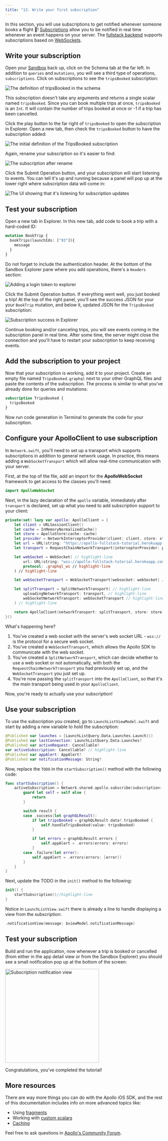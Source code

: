 ```yaml
---
title: "13. Write your first subscription"
---
```


In this section, you will use subscriptions to get notified whenever someone books a flight 🚀! [Subscriptions](https://graphql.org/blog/subscriptions-in-graphql-and-relay/) allow you to be notified in real time whenever an event happens on your server. The [fullstack backend](https://apollo-fullstack-tutorial.herokuapp.com/graphql) supports subscriptions based on [WebSockets](https://en.wikipedia.org/wiki/WebSocket).

## Write your subscription

Open your [Sandbox](https://studio.apollographql.com/sandbox/explorer?endpoint=https%3A%2F%2Fapollo-fullstack-tutorial.herokuapp.com/graphql) back up, click on the Schema tab at the far left. In addition to `queries` and `mutations`, you will see a third type of operations, `subscriptions`. Click on subscriptions to see the `tripsBooked` subscription:

<img alt="The definition of tripsBooked in the schema" class="screenshot" src="images/schema_tripsBooked_definition.png"/>

This subscription doesn't take any arguments and returns a single scalar named `tripsBooked`. Since you can book multiple trips at once, `tripsBooked` is an `Int`. It will contain the number of trips booked at once or -1 if a trip has been cancelled.

Click the play button to the far right of `tripsBooked` to open the subscription in Explorer. Open a new tab, then check the `tripsBooked` button to have the subscription added:

<img alt="The initial definition of the TripsBooked subscription" class="screenshot" src="images/explorer_tripsbooked_initial.png"/>

Again, rename your subscription so it's easier to find:

<img alt="The subscription after rename" class="screenshot" src="images/explorer_tripsbooked_renamed.png"/>

Click the Submit Operation button, and your subscription will start listening to events. You can tell it's up and running because a panel will pop up at the lower right where subscription data will come in:

<img alt="The UI showing that it's listening for subscription updates" class="screenshot" src="images/explorer_subscriptions_listening.png"/>

## Test your subscription

Open a new tab in Explorer. In this new tab, add code to book a trip with a hard-coded ID:

```graphql
mutation BookTrip {
  bookTrips(launchIds: ["93"]){
    message
  }
}
```

Do not forget to include the authentication header. At the bottom of the Sandbox Explorer pane where you add operations, there's a `Headers` section:

<img alt="Adding a login token to explorer" class="screenshot" src="images/explorer_authentication_header.png"/>

Click the Submit Operation button. If everything went well, you just booked a trip! At the top of the right panel, you'll see the success JSON for your your `BookTrip` mutation, and below it, updated JSON for the `TripsBooked` subscription:

<img alt="Subscription success in Explorer" class="screenshot" src="images/explorer_subscription_success.png"/>

Continue booking and/or canceling trips, you will see events coming in the subscription panel in real time. After some time, the server might close the connection and you'll have to restart your subscription to keep receiving events.

## Add the subscription to your project

Now that your subscription is working, add it to your project. Create an empty file named `TripsBooked.graphql` next to your other GraphQL files and paste the contents of the subscription. The process is similar to what you've already done for queries and mutations:

```graphql title="TripsBooked.graphql"
subscription TripsBooked {
  tripsBooked
}
```

Now run code generation in Terminal to generate the code for your subscription.

## Configure your ApolloClient to use subscription

In `Network.swift`, you'll need to set up a transport which supports subscriptions in addition to general network usage. In practice, this means adding a `WebSocketTransport` which will allow real-time communication with your server.

First, at the top of the file, add an import for the **ApolloWebSocket** framework to get access to the classes you'll need:

```swift title="Network.swift"
import ApolloWebSocket
```

Next, in the lazy declaration of the `apollo` variable, immediately after `transport` is declared, set up what you need to add subscription support to your client:

```swift title="Network.swift"
private(set) lazy var apollo: ApolloClient = {
    let client = URLSessionClient()
    let cache = InMemoryNormalizedCache()
    let store = ApolloStore(cache: cache)
    let provider = NetworkInterceptorProvider(client: client, store: store)
    let url = URL(string: "https://apollo-fullstack-tutorial.herokuapp.com/graphql")!
    let transport = RequestChainNetworkTransport(interceptorProvider: provider, endpointURL: url)

    let webSocket = WebSocket( // highlight-line
        url: URL(string: "wss://apollo-fullstack-tutorial.herokuapp.com/graphql")!, // highlight-line
        protocol: .graphql_ws // highlight-line
    ) // highlight-line

    let webSocketTransport = WebSocketTransport(websocket: webSocket) // highlight-line

    let splitTransport = SplitNetworkTransport( // highlight-line
        uploadingNetworkTransport: transport, // highlight-line
        webSocketNetworkTransport: webSocketTransport // highlight-line
    ) // highlight-line

    return ApolloClient(networkTransport: splitTransport, store: store) // highlight-line
}()
```

What's happening here?

1. You've created a web socket with the server's web socket URL - `wss://` is the protocol for a secure web socket.
2. You've created a `WebSocketTransport`, which allows the Apollo SDK to communicate with the web socket.
3. You've created a `SplitNetworkTransport`, which can decide whether to use a web socket or not automatically, with both the `RequestChainNetworkTransport` you had previously set up, and the `WebSocketTransport` you just set up.
4. You're now passing the `splitTransport` into the `ApolloClient`, so that it's the main transport being used in your `ApolloClient`.

Now, you're ready to actually use your subscription!

## Use your subscription

To use the subscription you created, go to `LaunchListViewModel.swift` and start by adding a new variable to hold the subscription:

```swift title="LaunchListViewModel.swift"
@Published var launches = [LaunchListQuery.Data.Launches.Launch]()
@Published var lastConnection: LaunchListQuery.Data.Launches?
@Published var activeRequest: Cancellable?
var activeSubscription: Cancellable? // highlight-line
@Published var appAlert: AppAlert?
@Published var notificationMessage: String?
```

Now, replace the `TODO` in the `startSubscription()` method with the following code:

```swift title="LaunchListViewModel.swift"
func startSubscription() {
    activeSubscription = Network.shared.apollo.subscribe(subscription: TripsBookedSubscription()) { [weak self] result in
        guard let self = self else {
            return
        }

        switch result {
        case .success(let graphQLResult):
            if let tripsBooked = graphQLResult.data?.tripsBooked {
                self.handleTripsBooked(value: tripsBooked)
            }

            if let errors = graphQLResult.errors {
                self.appAlert = .errors(errors: errors)
            }
        case .failure(let error):
            self.appAlert = .errors(errors: [error])
        }
    }
}
```

Next, update the TODO in the `init()` method to the following:

```swift title="LaunchListViewModel.swift"
init() {
    startSubscription()//highlight-line
}
```

Notice in `LaunchListView.swift` there is already a line to handle displaying a view from the subscription:

```swift title="LaunchListView.swift"
.notificationView(message: $viewModel.notificationMessage)
```

## Test your subscription

Build and run the application, now whenever a trip is booked or cancelled (from either in the app detail view or from the Sandbox Explorer) you should see a small notification pop up at the bottom of the screen:

<img alt="Subscription notification view" class="screenshot" src="images/simulator_subscription_notification_view.png" width="300"/>

Congratulations, you've completed the tutorial!

## More resources

There are way more things you can do with the Apollo iOS SDK, and the rest of this documentation includes info on more advanced topics like:

- Using [fragments](/ios/fetching/fragments/)
- Working with [custom scalars](/ios/custom-scalars)
- [Caching](/ios/caching/introduction)

Feel free to ask questions in [Apollo's Community Forum](http://community.apollographql.com/new-topic?category=Help&tags=mobile,client).
